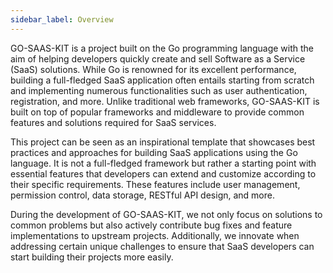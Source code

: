 ```yaml
---
sidebar_label: Overview
---
```


GO-SAAS-KIT is a project built on the Go programming language with the aim of helping developers quickly create and sell Software as a Service (SaaS) solutions. While Go is renowned for its excellent performance, building a full-fledged SaaS application often entails starting from scratch and implementing numerous functionalities such as user authentication, registration, and more. Unlike traditional web frameworks, GO-SAAS-KIT is built on top of popular frameworks and middleware to provide common features and solutions required for SaaS services.

This project can be seen as an inspirational template that showcases best practices and approaches for building SaaS applications using the Go language. It is not a full-fledged framework but rather a starting point with essential features that developers can extend and customize according to their specific requirements. These features include user management, permission control, data storage, RESTful API design, and more.

During the development of GO-SAAS-KIT, we not only focus on solutions to common problems but also actively contribute bug fixes and feature implementations to upstream projects. Additionally, we innovate when addressing certain unique challenges to ensure that SaaS developers can start building their projects more easily.